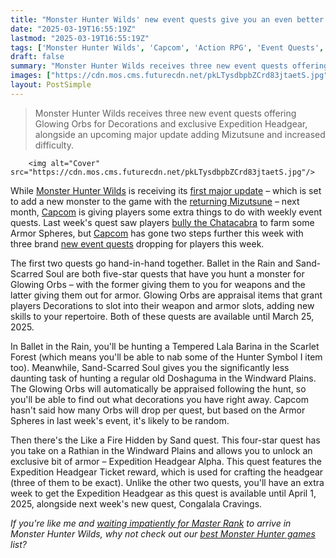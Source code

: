 ```yaml
---
title: "Monster Hunter Wilds' new event quests give you an even better way to farm Decorations, and a brand new headpiece"
date: "2025-03-19T16:55:19Z"
lastmod: "2025-03-19T16:55:19Z"
tags: ['Monster Hunter Wilds', 'Capcom', 'Action RPG', 'Event Quests', 'Update', 'PS5', 'PC', 'Xbox']
draft: false
summary: "Monster Hunter Wilds receives three new event quests offering Glowing Orbs for Decorations and exclusive Expedition Headgear, alongside an upcoming major update adding Mizutsune and increased difficulty."
images: ["https://cdn.mos.cms.futurecdn.net/pkLTysdbpbZCrd83jtaetS.jpg"]
layout: PostSimple
---
```

> Monster Hunter Wilds receives three new event quests offering Glowing Orbs for Decorations and exclusive Expedition Headgear, alongside an upcoming major update adding Mizutsune and increased difficulty.


        <img alt="Cover" src="https://cdn.mos.cms.futurecdn.net/pkLTysdbpbZCrd83jtaetS.jpg"/>
        
While [Monster Hunter Wilds](https://www.gamesradar.com/games/action-rpg/monster-hunter/) is receiving its [first major update](https://www.gamesradar.com/games/monster-hunter/monster-hunter-wilds-update-coming-early-april-will-crank-up-the-difficulty-and-add-a-new-place-to-hang-out-with-other-players-addressing-2-big-concerns/) – which is set to add a new monster to the game with the [returning Mizutsune](https://www.gamesradar.com/games/monster-hunter/monster-hunter-wilds-has-already-revealed-its-first-free-update-and-its-adding-one-of-my-all-time-favorite-monsters-this-spring/) – next month, [Capcom](https://www.gamesradar.com/tag/capcom/) is giving players some extra things to do with weekly event quests. Last week's quest saw players [bully the Chatacabra](https://www.gamesradar.com/games/monster-hunter/monster-hunter-wilds-new-event-quest-is-the-best-one-yet-bully-a-chatacabra-for-a-pile-of-hard-and-advanced-armor-spheres/) to farm some Armor Spheres, but [Capcom](https://www.gamesradar.com/tag/capcom/) has gone two steps further this week with three brand [new event quests](https://info.monsterhunter.com/wilds/event-quest/en-us/schedule) dropping for players this week.

The first two quests go hand-in-hand together. Ballet in the Rain and Sand-Scarred Soul are both five-star quests that have you hunt a monster for Glowing Orbs – with the former giving them to you for weapons and the latter giving them out for armor. Glowing Orbs are appraisal items that grant players Decorations to slot into their weapon and armor slots, adding new skills to your repertoire. Both of these quests are available until March 25, 2025.

In Ballet in the Rain, you'll be hunting a Tempered Lala Barina in the Scarlet Forest (which means you'll be able to nab some of the Hunter Symbol I item too). Meanwhile, Sand-Scarred Soul gives you the significantly less daunting task of hunting a regular old Doshaguma in the Windward Plains. The Glowing Orbs will automatically be appraised following the hunt, so you'll be able to find out what decorations you have right away. Capcom hasn't said how many Orbs will drop per quest, but based on the Armor Spheres in last week's event, it's likely to be random.

Then there's the Like a Fire Hidden by Sand quest. This four-star quest has you take on a Rathian in the Windward Plains and allows you to unlock an exclusive bit of armor – Expedition Headgear Alpha. This quest features the Expedition Headgear Ticket reward, which is used for crafting the headgear (three of them to be exact). Unlike the other two quests, you'll have an extra week to get the Expedition Headgear as this quest is available until April 1, 2025, alongside next week's new quest, Congalala Cravings.

*If you're like me and *[<em>waiting impatiently for Master Rank</em>](https://www.gamesradar.com/games/monster-hunter/oh-no-monster-hunter-wilds-is-so-good-that-im-already-counting-the-days-until-its-inevitable-master-rank-expansion/)* to arrive in Monster Hunter Wilds, why not check out our *[<em>best Monster Hunter games</em>](https://www.gamesradar.com/best-monster-hunter-games/)* list?*
        